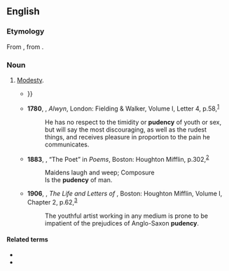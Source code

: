 ==English==

===Etymology===
From {{uder|en|la|pudentia}}, from {{uder|en|la|pudet||it shames}}.

===Noun===
{{en-noun|-}}

# {{lb|en|obsolete}} [[modesty|Modesty]].
#* {{RQ:Shakespeare Cymbeline|II|5|text=Me of my lawful pleasure she restrain’d<br>And pray’d me oft forbearance; did it with<br>A '''pudency''' so rosy the sweet view on’t<br>Might well have warm’d old Saturn {{...}}}}
#* '''1780''', {{w|Thomas Holcroft}}, ''Alwyn'', London: Fielding & Walker, Volume I, Letter 4, p.{{nbsp}}58,<sup>[http://name.umdl.umich.edu/004789306.0001.001]</sup>
#*: He has no respect to the timidity or '''pudency''' of youth or sex, but will say the most discouraging, as well as the rudest things, and receives pleasure in proportion to the pain he communicates.
#* '''1883''', {{w|Ralph Waldo Emerson}}, “The Poet” in ''Poems'', Boston: Houghton Mifflin, p.{{nbsp}}302,<sup>[https://archive.org/details/poemsemer1883emer]</sup>
#*: Maidens laugh and weep; Composure
#*: Is the '''pudency''' of man.
#* '''1906''', {{w|Elizabeth Bisland}}, ''The Life and Letters of {{w|Lafcadio Hearn}}'', Boston: Houghton Mifflin, Volume I, Chapter 2, p.{{nbsp}}62,<sup>[https://archive.org/details/lifelettersoflaf01hear]</sup>
#*: The youthful artist working in any medium is prone to be impatient of the prejudices of Anglo-Saxon '''pudency'''.

====Related terms====
* {{l|en|impudence}}
* {{l|en|pudic}}